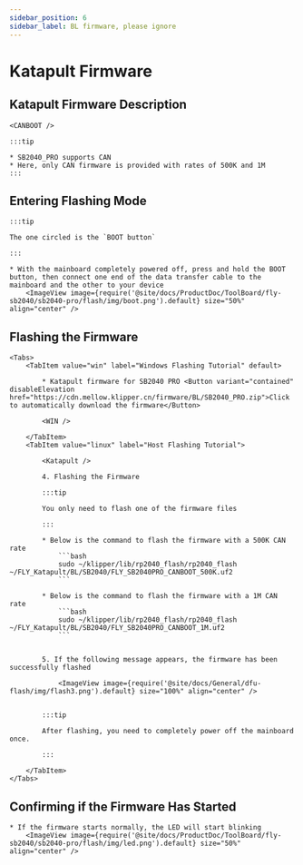 ```yaml
---
sidebar_position: 6
sidebar_label: BL firmware, please ignore
---
```









# Katapult Firmware

## Katapult Firmware Description

    <CANBOOT />

    :::tip

    * SB2040_PRO supports CAN
    * Here, only CAN firmware is provided with rates of 500K and 1M
    :::

## Entering Flashing Mode

    :::tip

    The one circled is the `BOOT button`

    :::

    * With the mainboard completely powered off, press and hold the BOOT button, then connect one end of the data transfer cable to the mainboard and the other to your device
        <ImageView image={require('@site/docs/ProductDoc/ToolBoard/fly-sb2040/sb2040-pro/flash/img/boot.png').default} size="50%" align="center" />

## Flashing the Firmware
    <Tabs>
        <TabItem value="win" label="Windows Flashing Tutorial" default>

            * Katapult firmware for SB2040 PRO <Button variant="contained" disableElevation href="https://cdn.mellow.klipper.cn/firmware/BL/SB2040_PRO.zip">Click to automatically download the firmware</Button>

            <WIN />
            
        </TabItem>
        <TabItem value="linux" label="Host Flashing Tutorial">
            
            <Katapult />

            4. Flashing the Firmware

            :::tip

            You only need to flash one of the firmware files

            :::

            * Below is the command to flash the firmware with a 500K CAN rate
                ```bash
                sudo ~/klipper/lib/rp2040_flash/rp2040_flash ~/FLY_Katapult/BL/SB2040/FLY_SB2040PRO_CANBOOT_500K.uf2
                ```
                       
            * Below is the command to flash the firmware with a 1M CAN rate
                ```bash
                sudo ~/klipper/lib/rp2040_flash/rp2040_flash ~/FLY_Katapult/BL/SB2040/FLY_SB2040PRO_CANBOOT_1M.uf2
                ```


            5. If the following message appears, the firmware has been successfully flashed

                <ImageView image={require('@site/docs/General/dfu-flash/img/flash3.png').default} size="100%" align="center" />


            :::tip

            After flashing, you need to completely power off the mainboard once.

            :::

        </TabItem>
    </Tabs>

## Confirming if the Firmware Has Started

    * If the firmware starts normally, the LED will start blinking
        <ImageView image={require('@site/docs/ProductDoc/ToolBoard/fly-sb2040/sb2040-pro/flash/img/led.png').default} size="50%" align="center" />
